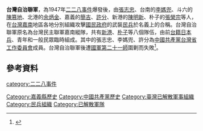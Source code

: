 {{Infobox Hokkien name
| title      = 台灣自治聯軍
| hanji      = 台灣自治聯軍
| poj        = Tâi-oân Chū-tī Liân-kun
| hanlo      = 
| tl         = Tâi-uân Tsū-tī Liân-kun
| bp         = 
| hokkienipa = 
| context    = 
| image      = 
| image_size = 
| caption    = 
}}
'''台灣自治聯軍'''，為1947年[[二二八事件|二二八事件]]爆發後，由[[張志忠|張志忠]]、台南的[[李媽兜|李媽兜]]、斗六的[[陳篡地|陳篡地]]、北港的[[余炳金|余炳金]]、嘉義的[[簡吉|簡吉]]、[[許分|許分]]、新港的[[陳明新|陳明新]]、朴子的[[張榮宗|張榮宗]]等人，在[[台灣|台灣]][[嘉南|嘉南]]地區各地分別組織攻擊[[國民政府|國民政府]]的武裝[[民兵|民兵]]於名義上的合稱。台灣自治聯軍原名為台灣民主聯軍嘉南縱隊，共有[[新港鄉|新港]]、[[朴子市|朴子]]等八個隊伍，由前[[台籍日本兵|台籍日本兵]]、青年和一般民眾臨時組成。其中的張志忠、李媽兜、許分為[[中國共產黨台灣省工作委員會|中國共產黨台灣省工作委員會]]成員。台灣自治聯軍後遭[[國軍第二十一師|國軍第二十一師]]圍剿而失敗<ref>{{Cite web |url=http://www.taimeng.org.cn/hxla/wyxy/t20110805_270432.htm |title=存档副本 |accessdate=2012-06-06 |archive-date=2012-06-06 |archive-url=https://web.archive.org/web/20120606084128/http://www.taimeng.org.cn/hxla/wyxy/t20110805_270432.htm |dead-url=no }}</ref>。

==參考資料==
{{reflist}}

{{二二八事件}}

{{TW-hist-stub}}
[[category:二二八事件|category:二二八事件]]
[[Category:嘉義縣歷史|Category:嘉義縣歷史]]
[[Category:中國共產黨歷史|Category:中國共產黨歷史]]
[[Category:臺灣已解散軍事組織|Category:臺灣已解散軍事組織]]
[[Category:民兵組織|Category:民兵組織]]
[[Category:已解散軍隊|Category:已解散軍隊]]